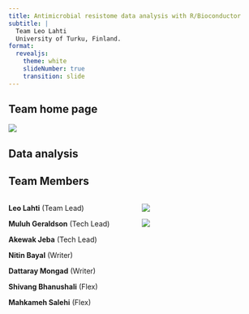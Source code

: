 ```yaml
---
title: Antimicrobial resistome data analysis with R/Bioconductor
subtitle: |
  Team Leo Lahti
  University of Turku, Finland.
format: 
  revealjs:
    theme: white
    slideNumber: true
    transition: slide
---
```


## Team home page

![](images/Team_homepage.png)

## Data analysis

## Team Members

::: columns
::: {.column width="50%"}
**Leo Lahti** (Team Lead)

**Muluh Geraldson** (Tech Lead)

**Akewak Jeba** (Tech Lead)

**Nitin Bayal** (Writer)

**Dattaray Mongad** (Writer)

**Shivang Bhanushali** (Flex)

**Mahkameh Salehi** (Flex)
:::

::: {.column width="50%"}
![](images/UTU_logo.png)

![](images/Research_council.png)
:::
:::
